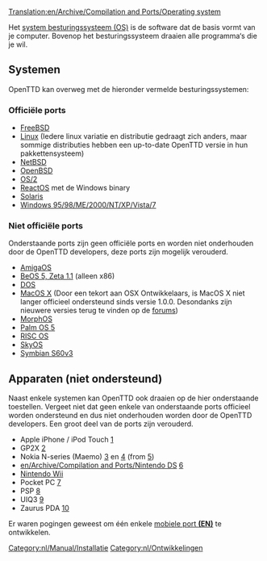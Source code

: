 [[Translation:en/Archive/Compilation and Ports/Operating system]]

Het [https://www.wikipedia.org/wiki/en:Operating system besturingssysteem (OS)] is de software dat de basis vormt van je computer. Bovenop het besturingssysteem draaien alle programma&lsquo;s die je wil.

== Systemen ==
OpenTTD kan overweg met de hieronder vermelde besturingssystemen:

=== Officiële ports ===
* [http://www.freshports.org/games/openttd/ FreeBSD]
* [http://www.openttd.org Linux] (Iedere linux variatie en distributie gedraagt zich anders, maar sommige distributies hebben een up-to-date OpenTTD versie in hun pakkettensysteem)
* [http://riksun.riken.go.jp/pub/pub/NetBSD/NetBSD-current/pkgsrc/games/openttd/ NetBSD]
* [http://www.openbsd.org/cgi-bin/cvsweb/ports/games/openttd/ OpenBSD]
* [http://www.openttd.org OS/2]
* [http://reactosde.re.funpic.de/catappdetail.php?cat=Games&appnr=146 ReactOS] met de Windows binary
* [http://www.softagalleria.net/openttd-solaris.php Solaris]
* [http://www.openttd.org Windows 95/98/ME/2000/NT/XP/Vista/7]

=== Niet officiële ports ===
Onderstaande ports zijn geen officiële ports en worden niet onderhouden door de OpenTTD developers, deze ports zijn mogelijk verouderd.

* [http://www.os4depot.net/index.php?function=showfile&file=game/strategy/openttd.lha AmigaOS] 
* [http://bebits.com/app/3810 BeOS 5, Zeta 1.1] (alleen x86)
* [[en/Archive/Compilation and Ports/OpenTTD DOS|DOS]]
* [http://www.openttd.org MacOS X] (Door een tekort aan OSX Ontwikkelaars, is MacOS X niet langer officieel ondersteund sinds versie 1.0.0. Desondanks zijn nieuwere versies terug te vinden op de [http://www.tt-forums.net forums])
* [http://www.openttd.org MorphOS]
* [http://www.esoftinteractive.com/openttd.html Palm OS 5]
* [http://www.riscos.info/index.php/OpenTTD RISC OS]
* [http://www.tt-forums.net/viewtopic.php?t=8107 SkyOS]
* [http://www.tt-forums.net/viewtopic.php?f=33&t=35942&st=0&sk=t&sd=a Symbian S60v3]

== Apparaten (niet ondersteund) ==
Naast enkele systemen kan OpenTTD ook draaien op de hier onderstaande toestellen. Vergeet niet dat geen enkele van onderstaande ports officieel worden ondersteund en dus niet onderhouden worden door de OpenTTD developers. Een groot deel van de ports zijn verouderd.

* Apple iPhone / iPod Touch [http://www.zodttd.com/wiki/index.php/OpenTTD.app]
* GP2X [http://wiki.gp2x.org/wiki/OpenTTD]
* Nokia N-series (Maemo) [http://myy.haaga-helia.fi/~a0702483/maemo/] en [http://www.tt-forums.net/viewtopic.php?f=33&t=36042] (from [http://openttd.toimii.net/maemo/])
* [[en/Archive/Compilation and Ports/Nintendo DS]] [http://www.tt-forums.net/viewtopic.php?f=33&t=35306]
* [[en/Archive/Compilation and Ports/Wii|Nintendo Wii]]
* Pocket PC [http://www.esoftinteractive.com/openttd.html]
* PSP [http://openttd.pc-workshop.da.ru/]
* UIQ3 [http://my-symbian.com/forum/viewtopic.php?t=30981]
* Zaurus PDA [http://zsi2.stonekeep.com/index.php?v=d&a=2127]

Er waren pogingen geweest om één enkele [[en/Archive/Compilation and Ports/Portable device version|mobiele port '''(EN)''']] te ontwikkelen.
[[Category:nl/Manual/Installatie]] [[Category:nl/Ontwikkelingen]]